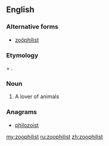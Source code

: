 ==English==

===Alternative forms===
* [[zoöphilist]]

===Etymology===
{{etyl|grc|en}} {{term|ζῷον||animal|lang=grc}} + {{term|φίλος||loving|lang=grc}}.

===Noun===
{{en-noun}}

# A lover of animals

===Anagrams===
* [[philozoist#English|philozoist]]

[[my:zoophilist]]
[[ru:zoophilist]]
[[zh:zoophilist]]